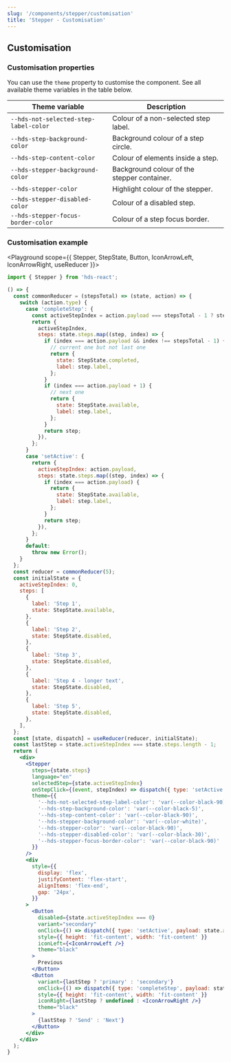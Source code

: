 ```yaml
---
slug: '/components/stepper/customisation'
title: 'Stepper - Customisation'
---
```




## Customisation

### Customisation properties

You can use the `theme` property to customise the component. See all available theme variables in the table below.

| Theme variable                        | Description                                 |
| ------------------------------------- | ------------------------------------------- |
| `--hds-not-selected-step-label-color` | Colour of a non-selected step label.        |
| `--hds-step-background-color`         | Background colour of a step circle.         |
| `--hds-step-content-color`            | Colour of elements inside a step.           |
| `--hds-stepper-background-color`      | Background colour of the stepper container. |
| `--hds-stepper-color`                 | Highlight colour of the stepper.            |
| `--hds-stepper-disabled-color`        | Colour of a disabled step.                  |
| `--hds-stepper-focus-border-color`    | Colour of a step focus border.              |

### Customisation example
<Playground scope={{ Stepper, StepState, Button, IconArrowLeft, IconArrowRight, useReducer }}>


```jsx
import { Stepper } from 'hds-react';

() => {
  const commonReducer = (stepsTotal) => (state, action) => {
    switch (action.type) {
      case 'completeStep': {
        const activeStepIndex = action.payload === stepsTotal - 1 ? stepsTotal - 1 : action.payload + 1;
        return {
          activeStepIndex,
          steps: state.steps.map((step, index) => {
            if (index === action.payload && index !== stepsTotal - 1) {
              // current one but not last one
              return {
                state: StepState.completed,
                label: step.label,
              };
            }
            if (index === action.payload + 1) {
              // next one
              return {
                state: StepState.available,
                label: step.label,
              };
            }
            return step;
          }),
        };
      }
      case 'setActive': {
        return {
          activeStepIndex: action.payload,
          steps: state.steps.map((step, index) => {
            if (index === action.payload) {
              return {
                state: StepState.available,
                label: step.label,
              };
            }
            return step;
          }),
        };
      }
      default:
        throw new Error();
    }
  };
  const reducer = commonReducer(5);
  const initialState = {
    activeStepIndex: 0,
    steps: [
      {
        label: 'Step 1',
        state: StepState.available,
      },
      {
        label: 'Step 2',
        state: StepState.disabled,
      },
      {
        label: 'Step 3',
        state: StepState.disabled,
      },
      {
        label: 'Step 4 - longer text',
        state: StepState.disabled,
      },
      {
        label: 'Step 5',
        state: StepState.disabled,
      },
    ],
  };
  const [state, dispatch] = useReducer(reducer, initialState);
  const lastStep = state.activeStepIndex === state.steps.length - 1;
  return (
    <div>
      <Stepper
        steps={state.steps}
        language="en"
        selectedStep={state.activeStepIndex}
        onStepClick={(event, stepIndex) => dispatch({ type: 'setActive', payload: stepIndex })}
        theme={{
          '--hds-not-selected-step-label-color': 'var(--color-black-90)',
          '--hds-step-background-color': 'var(--color-black-5)',
          '--hds-step-content-color': 'var(--color-black-90)',
          '--hds-stepper-background-color': 'var(--color-white)',
          '--hds-stepper-color': 'var(--color-black-90)',
          '--hds-stepper-disabled-color': 'var(--color-black-30)',
          '--hds-stepper-focus-border-color': 'var(--color-black-90)'
        }}
      />
      <div
        style={{
          display: 'flex',
          justifyContent: 'flex-start',
          alignItems: 'flex-end',
          gap: '24px',
        }}
      >
        <Button
          disabled={state.activeStepIndex === 0}
          variant="secondary"
          onClick={() => dispatch({ type: 'setActive', payload: state.activeStepIndex - 1 })}
          style={{ height: 'fit-content', width: 'fit-content' }}
          iconLeft={<IconArrowLeft />}
          theme="black"
        >
          Previous
        </Button>
        <Button
          variant={lastStep ? 'primary' : 'secondary'}
          onClick={() => dispatch({ type: 'completeStep', payload: state.activeStepIndex })}
          style={{ height: 'fit-content', width: 'fit-content' }}
          iconRight={lastStep ? undefined : <IconArrowRight />}
          theme="black"
        >
          {lastStep ? 'Send' : 'Next'}
        </Button>
      </div>
    </div>
  );
}
```

</Playground>
